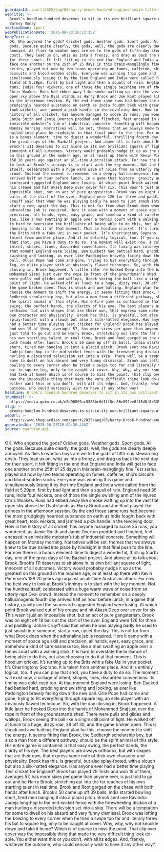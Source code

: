 ```yaml
---
guardianId: sport/2025/aug/03/harry-brook-hundred-england-india-fifth-test-cricket
webTitle: >-
  Brook’s hoodlum hundred deserves to sit in its own brilliant square of light |
  Barney Ronay
sectionName: Sport
webPublicationDate: '2025-08-03T20:23:35Z'
bodyText: >-
  OK. Who angered the gods? Cricket gods. Weather gods. Sport gods. All the
  gods. Because quite clearly, the gods, well, the gods are clearly deeply
  annoyed. As flies to wanton boys are we to the gods of fifth-day stewarding
  costs. They lead us on, whiz us into a frenzy, and drag us back the next day
  for their sport. It felt fitting in the end that England and India will get to
  face one another on the 25th of 25 days in this brain-manglingly fine Test
  series, played out now by two teams operating on fumes, caffeine, ship’s
  biscuits and blood‑sodden socks. Everyone was winning this game and
  simultaneously losing it by the time England and India were called from the
  field at 5.29pm, first by bad light and then a squall of rain. England need 35
  runs, India four wickets, one of those the single swishing arm of the injured
  Chris Woakes. Runs had ebbed away like smoke wafting up into the vast flat
  open sky above the Oval stands as Harry Brook and Joe Root played like princes
  in the afternoon session. By the end those same runs had become the most
  grudgingly hoarded substance on earth as India fought back with great heart,
  took wickets, and jammed a pick handle in the revolving door. How in the
  history of all cricket, has anyone managed to score 35 runs, you wondered, as
  Jamie Smith and Jamie Overton prodded and flinched, feet encased in an
  invisible mobster’s tub of industrial concrete. Something will happen on
  Monday morning. Narratives will be set, themes that we always knew to be true
  nailed into place by hindsight in that final push to the line. For now there
  is a bonus element: time to digest a wonderful, thrilling fourth day, one of
  the great days of the Bazball project. And above all to talk about Brook.
  Brook’s 111 deserves to sit alone in its own brilliant square of light,
  innocent of all outcomes. Victory would probably nudge it up as the greatest
  on this ground in the modern age, or at least up there with Kevin Pietersen’s
  158 20 years ago against an all-time Australian attack. For now the best way
  to look at Brook’s innings is to start with the key moment. Not the hundred
  itself, celebrated with a huge warm wave of noise from an utterly rapt Oval
  crowd. Instead the moment to remember on a deeply hallucinogenic fourth day
  arrived half an hour before lunch, in a game that history, gravity and the
  scorecard suggested England were losing. At which point Brook walked out of
  his crease and hit Akash Deep over cover for six. This wasn’t just an
  impossible shot, but an act of pure gangsterism. Brook was on eight off 18
  balls at the start of the over. England were 126 for three and paddling. Johan
  Cruyff said that when he was playing badly he used to just smash into someone,
  start a row, upset the day. This is not far from what Brook does when the
  adrenaline jab is required. Here it came with a moment of space age skill and
  precision, all hands, eyes, easy grace, and somehow a kind of carelessness
  too, like a man swatting an apple over a tennis court with a walking stick. It
  is hard to overstate the brilliance of being able to do this, but also
  choosing to do it at that moment. This is hoodlum cricket. It’s turning up to
  the Brits with a fake Uzi in your pocket. It’s Cherringtony Soprano. It is
  talent from another place. And it is entirely logical, too. If you can play
  that shot, you have a duty to do so. The moment will exist now, a collage of
  intent, shapes, lines, discarded conventions. Its timing was cold-eyed too. At
  that moment England were losing. Ben Duckett had battled hard, prodding and
  swishing and looking, as ever like Paddington bravely facing down the new
  ball. Ollie Pope had come and gone, trying to hit everything through square
  leg, an elite player with an obviously flawed technique. So, with the day
  closing in, Brook happened. A little later he hooked Deep into the hands of
  Mohammed Siraj just over the rope in front of the groundsman’s shed. There
  were pulls and glides and wallops, Brook seeing the ball like a single still
  point of light. He walked off at lunch to a huge, dizzy roar, 38 off 30, and
  the game broken open. This is shock and awe batting. England plan for this,
  choose the moment to shift the energy. It seems fitting that Brook, the
  Sedbergh scholarship boy, but also a man from a different pathway, should be
  the spirit animal of this style. His entire game is contained in that easy
  swing, the perfect hands, the clarity of his eye. The best players are always
  orthodox, but with shapes that are their own, that express some note of their
  own character and physicality. Brook has this, is graceful, but also
  splay‑footed, with a slouch but also a silk-hatted elegance. Has anyone ever
  had a better time playing Test cricket for England? Brook has played 29 Tests
  and won 19 of them, averages 57, has more sixes per game than anyone ever, is
  just told to go out and be Harry Brook, stretching out into the far reaches of
  his own startling talent in real time. Brook and Root gorged on the chase with
  both hands after lunch. Brook’s 50 came up off 39 balls. India started bowling
  short, tired men banging it into a placid pitch. Brook sent one Ravindra
  Jadeja long‑hop to the mid-wicket fence with the freewheeling disdain of a man
  hurling a discarded television set into a skip. There will be a temptation for
  some to dwell on his absurd and very funny dismissal. Brook was lofting the
  bowling to every corner when he tried a swipe too far and literally threw his
  bat to square leg, only to be caught at cover. Why, why, why not knuckle down
  and take it home? Which is of course to miss the point. That clip over cover
  was the impossible thing that made the very difficult thing look do-able. You
  either want this or you don’t, with all its edges. And, frankly, whatever the
  outcome, who could seriously wish to have it any other way?
headline: Brook’s hoodlum hundred deserves to sit in its own brilliant square of light
thumbnail: >-
  https://media.guim.co.uk/e2d98809ac8338bc6d1ff8ea56e892be8f18d8f8/335_0_5000_4000/500.jpg
slug: >-
  brooks-hoodlum-hundred-deserves-to-sit-in-its-own-brilliant-square-of-light-or-barney-ronay
webUrl: >-
  https://www.theguardian.com/sport/2025/aug/03/harry-brook-hundred-england-india-fifth-test-cricket
generatedAt: '2025-08-28T20:04:30.446Z'
source: guardian-api
---
```

OK. Who angered the gods? Cricket gods. Weather gods. Sport gods. All the gods. Because quite clearly, the gods, well, the gods are clearly deeply annoyed. As flies to wanton boys are we to the gods of fifth-day stewarding costs. They lead us on, whiz us into a frenzy, and drag us back the next day for their sport. It felt fitting in the end that England and India will get to face one another on the 25th of 25 days in this brain-manglingly fine Test series, played out now by two teams operating on fumes, caffeine, ship’s biscuits and blood‑sodden socks. Everyone was winning this game and simultaneously losing it by the time England and India were called from the field at 5.29pm, first by bad light and then a squall of rain. England need 35 runs, India four wickets, one of those the single swishing arm of the injured Chris Woakes. Runs had ebbed away like smoke wafting up into the vast flat open sky above the Oval stands as Harry Brook and Joe Root played like princes in the afternoon session. By the end those same runs had become the most grudgingly hoarded substance on earth as India fought back with great heart, took wickets, and jammed a pick handle in the revolving door. How in the history of all cricket, has anyone managed to score 35 runs, you wondered, as Jamie Smith and Jamie Overton prodded and flinched, feet encased in an invisible mobster’s tub of industrial concrete. Something will happen on Monday morning. Narratives will be set, themes that we always knew to be true nailed into place by hindsight in that final push to the line. For now there is a bonus element: time to digest a wonderful, thrilling fourth day, one of the great days of the Bazball project. And above all to talk about Brook. Brook’s 111 deserves to sit alone in its own brilliant square of light, innocent of all outcomes. Victory would probably nudge it up as the greatest on this ground in the modern age, or at least up there with Kevin Pietersen’s 158 20 years ago against an all-time Australian attack. For now the best way to look at Brook’s innings is to start with the key moment. Not the hundred itself, celebrated with a huge warm wave of noise from an utterly rapt Oval crowd. Instead the moment to remember on a deeply hallucinogenic fourth day arrived half an hour before lunch, in a game that history, gravity and the scorecard suggested England were losing. At which point Brook walked out of his crease and hit Akash Deep over cover for six. This wasn’t just an impossible shot, but an act of pure gangsterism. Brook was on eight off 18 balls at the start of the over. England were 126 for three and paddling. Johan Cruyff said that when he was playing badly he used to just smash into someone, start a row, upset the day. This is not far from what Brook does when the adrenaline jab is required. Here it came with a moment of space age skill and precision, all hands, eyes, easy grace, and somehow a kind of carelessness too, like a man swatting an apple over a tennis court with a walking stick. It is hard to overstate the brilliance of being able to do this, but also choosing to do it at that moment. This is hoodlum cricket. It’s turning up to the Brits with a fake Uzi in your pocket. It’s Cherringtony Soprano. It is talent from another place. And it is entirely logical, too. If you can play that shot, you have a duty to do so. The moment will exist now, a collage of intent, shapes, lines, discarded conventions. Its timing was cold-eyed too. At that moment England were losing. Ben Duckett had battled hard, prodding and swishing and looking, as ever like Paddington bravely facing down the new ball. Ollie Pope had come and gone, trying to hit everything through square leg, an elite player with an obviously flawed technique. So, with the day closing in, Brook happened. A little later he hooked Deep into the hands of Mohammed Siraj just over the rope in front of the groundsman’s shed. There were pulls and glides and wallops, Brook seeing the ball like a single still point of light. He walked off at lunch to a huge, dizzy roar, 38 off 30, and the game broken open. This is shock and awe batting. England plan for this, choose the moment to shift the energy. It seems fitting that Brook, the Sedbergh scholarship boy, but also a man from a different pathway, should be the spirit animal of this style. His entire game is contained in that easy swing, the perfect hands, the clarity of his eye. The best players are always orthodox, but with shapes that are their own, that express some note of their own character and physicality. Brook has this, is graceful, but also splay‑footed, with a slouch but also a silk-hatted elegance. Has anyone ever had a better time playing Test cricket for England? Brook has played 29 Tests and won 19 of them, averages 57, has more sixes per game than anyone ever, is just told to go out and be Harry Brook, stretching out into the far reaches of his own startling talent in real time. Brook and Root gorged on the chase with both hands after lunch. Brook’s 50 came up off 39 balls. India started bowling short, tired men banging it into a placid pitch. Brook sent one Ravindra Jadeja long‑hop to the mid-wicket fence with the freewheeling disdain of a man hurling a discarded television set into a skip. There will be a temptation for some to dwell on his absurd and very funny dismissal. Brook was lofting the bowling to every corner when he tried a swipe too far and literally threw his bat to square leg, only to be caught at cover. Why, why, why not knuckle down and take it home? Which is of course to miss the point. That clip over cover was the impossible thing that made the very difficult thing look do-able. You either want this or you don’t, with all its edges. And, frankly, whatever the outcome, who could seriously wish to have it any other way?
